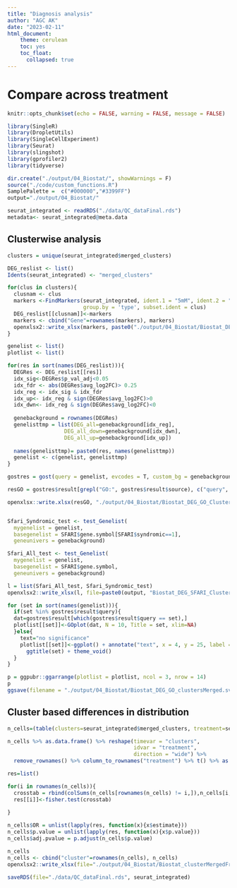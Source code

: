 ```yaml
---
title: "Diagnosis analysis"
author: "AGC AK"
date: "2023-02-11"
html_document:
    theme: cerulean
    toc: yes
    toc_float:
      collapsed: true
---
```


# Compare across treatment
```r
knitr::opts_chunk$set(echo = FALSE, warning = FALSE, message = FALSE)
```

```r
library(SingleR)
library(DropletUtils)
library(SingleCellExperiment)
library(Seurat)
library(slingshot)
library(gprofiler2)
library(tidyverse)

dir.create("./output/04_Biostat/", showWarnings = F)
source("./code/custom_functions.R")
SamplePalette =  c("#000000","#3399FF")
output="./output/04_Biostat/"
```

```r
seurat_integrated <- readRDS("./data/QC_dataFinal.rds")
metadata<- seurat_integrated@meta.data
```

## Clusterwise analysis 

```r
clusters = unique(seurat_integrated$merged_clusters)

DEG_reslist <- list()
Idents(seurat_integrated) <- "merged_clusters"

for(clus in clusters){
  clusnam <- clus
  markers <-FindMarkers(seurat_integrated, ident.1 = "5mM", ident.2 = "0mM", 
                        group.by = 'type', subset.ident = clus)
  DEG_reslist[[clusnam]]<-markers
  markers <- cbind("Gene"=rownames(markers), markers)
  openxlsx2::write_xlsx(markers, paste0("./output/04_Biostat/Biostat_DEG_",clusnam,"cells.xlsx"))
}

```

```r
genelist <- list()
plotlist <- list()

for(res in sort(names(DEG_reslist))){
  DEGRes <- DEG_reslist[[res]]
  idx_sig<-DEGRes$p_val_adj<0.05
  idx_fdr <- abs(DEGRes$avg_log2FC)> 0.25 
  idx_reg <- idx_sig & idx_fdr
  idx_up<- idx_reg & sign(DEGRes$avg_log2FC)>0
  idx_dwn<- idx_reg & sign(DEGRes$avg_log2FC)<0
  
  genebackground = rownames(DEGRes)
  genelisttmp = list(DEG_all=genebackground[idx_reg], 
                  DEG_all_down=genebackground[idx_dwn], 
                  DEG_all_up=genebackground[idx_up])
  
  names(genelisttmp)= paste0(res, names(genelisttmp))
  genelist <- c(genelist, genelisttmp)
}

gostres = gost(query = genelist, evcodes = T, custom_bg = genebackground)

resGO = gostres$result[grepl("GO:", gostres$result$source), c("query", "source", "term_name","p_value", "intersection")]

openxlsx::write.xlsx(resGO, "./output/04_Biostat/Biostat_DEG_GO_ClusterMerged.xlsx")


Sfari_Syndromic_test <- test_Genelist(
  mygenelist = genelist, 
  basegenelist = SFARI$gene.symbol[SFARI$syndromic==1], 
  geneunivers = genebackground)

Sfari_All_test <- test_Genelist(
  mygenelist = genelist, 
  basegenelist = SFARI$gene.symbol, 
  geneunivers = genebackground)

l = list(Sfari_All_test, Sfari_Syndromic_test)
openxlsx2::write_xlsx(l, file=paste0(output, "Biostat_DEG_SFARI_ClusterMerged.xlsx"), row_names=T)

for (set in sort(names(genelist))){
  if(set %in% gostres$result$query){
  dat=gostres$result[which(gostres$result$query == set),]
  plotlist[[set]]<-GOplot(dat, N = 10, Title = set, xlim=NA)
  }else{
    text="no significance"
    plotlist[[set]]<-ggplot() + annotate("text", x = 4, y = 25, label = text) + 
      ggtitle(set) + theme_void()
  }
}

```

```r
p = ggpubr::ggarrange(plotlist = plotlist, ncol = 3, nrow = 14)
p
ggsave(filename = "./output/04_Biostat/Biostat_DEG_GO_clustersMerged.svg")
```





## Cluster based differences in distribution

```r
n_cells=(table(clusters=seurat_integrated$merged_clusters, treatment=seurat_integrated$type))

n_cells %>% as.data.frame() %>% reshape(timevar = "clusters",
                                        idvar = "treatment",
                                        direction = "wide") %>% 
  remove_rownames() %>% column_to_rownames("treatment") %>% t() %>% as.data.frame()-> n_cells

res=list()

for(i in rownames(n_cells)){
  crosstab = rbind(colSums(n_cells[rownames(n_cells) != i,]),n_cells[i,])
  res[[i]]<-fisher.test(crosstab)
  
}

n_cells$OR = unlist(lapply(res, function(x){x$estimate}))
n_cells$p.value = unlist(lapply(res, function(x){x$p.value}))
n_cells$adj.pvalue = p.adjust(n_cells$p.value)

n_cells
n_cells <- cbind("cluster"=rownames(n_cells), n_cells)
openxlsx2::write_xlsx(file="./output/04_Biostat/Biostat_clusterMergedFreq.xslsx",n_cells)

```

```r
saveRDS(file="./data/QC_dataFinal.rds", seurat_integrated)
```
